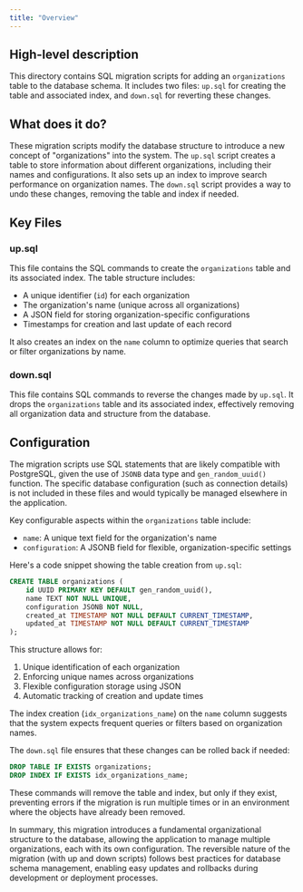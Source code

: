 ```yaml
---
title: "Overview"
---
```


## High-level description
This directory contains SQL migration scripts for adding an `organizations` table to the database schema. It includes two files: `up.sql` for creating the table and associated index, and `down.sql` for reverting these changes.

## What does it do?
These migration scripts modify the database structure to introduce a new concept of "organizations" into the system. The `up.sql` script creates a table to store information about different organizations, including their names and configurations. It also sets up an index to improve search performance on organization names. The `down.sql` script provides a way to undo these changes, removing the table and index if needed.

## Key Files

### up.sql
This file contains the SQL commands to create the `organizations` table and its associated index. The table structure includes:
- A unique identifier (`id`) for each organization
- The organization's name (unique across all organizations)
- A JSON field for storing organization-specific configurations
- Timestamps for creation and last update of each record

It also creates an index on the `name` column to optimize queries that search or filter organizations by name.

### down.sql
This file contains SQL commands to reverse the changes made by `up.sql`. It drops the `organizations` table and its associated index, effectively removing all organization data and structure from the database.

## Configuration
The migration scripts use SQL statements that are likely compatible with PostgreSQL, given the use of `JSONB` data type and `gen_random_uuid()` function. The specific database configuration (such as connection details) is not included in these files and would typically be managed elsewhere in the application.

Key configurable aspects within the `organizations` table include:
- `name`: A unique text field for the organization's name
- `configuration`: A JSONB field for flexible, organization-specific settings

Here's a code snippet showing the table creation from `up.sql`:

```sql
CREATE TABLE organizations (
    id UUID PRIMARY KEY DEFAULT gen_random_uuid(),
    name TEXT NOT NULL UNIQUE,
    configuration JSONB NOT NULL,
    created_at TIMESTAMP NOT NULL DEFAULT CURRENT_TIMESTAMP,
    updated_at TIMESTAMP NOT NULL DEFAULT CURRENT_TIMESTAMP
);
```

This structure allows for:
1. Unique identification of each organization
2. Enforcing unique names across organizations
3. Flexible configuration storage using JSON
4. Automatic tracking of creation and update times

The index creation (`idx_organizations_name`) on the `name` column suggests that the system expects frequent queries or filters based on organization names.

The `down.sql` file ensures that these changes can be rolled back if needed:

```sql
DROP TABLE IF EXISTS organizations;
DROP INDEX IF EXISTS idx_organizations_name;
```

These commands will remove the table and index, but only if they exist, preventing errors if the migration is run multiple times or in an environment where the objects have already been removed.

In summary, this migration introduces a fundamental organizational structure to the database, allowing the application to manage multiple organizations, each with its own configuration. The reversible nature of the migration (with up and down scripts) follows best practices for database schema management, enabling easy updates and rollbacks during development or deployment processes.